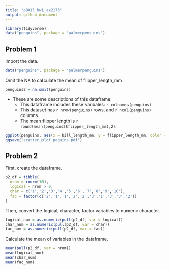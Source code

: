 ```yaml
---
title: "p8015_hw1_ax2173"
output: github_document
---
```


```r
library(tidyverse)
data("penguins", package = "palmerpenguins")
```

## Problem 1

Import the data.

```r
data("penguins", package = "palmerpenguins")
```

Omit the NA to calculate the mean of flipper_length_mm

```r
penguins2 = na.omit(penguins)
```

* These are some descriptions of this dataframe:
  * This dataframe includes these varibales: `r colnames(penguins)`
  * This dataset has `r nrow(penguins)` rows, and  `r ncol(penguins)` columns.
  * The mean flipper length is `r round(mean(penguins2$flipper_length_mm),2)`.
  
```r
ggplot(penguins, aes(x = bill_length_mm, y = flipper_length_mm, color = "red")) + geom_point()
ggsave("scatter_plot_peguins.pdf")
```



## Problem 2

First, create the dataframe.

```r
p2_df = tibble(
  nrom = rnorm(10),
  logical = nrom > 0,
  char = c('1','2','3','4','5','6','7','8','9','10'),
  fac = factor(c('2','1','1','2','2','3','1','3','3','2'))
)
```

Then, convert the logical, character, factor variables to numeric character.

```r
logical_num = as.numeric(pull(p2_df, var = logical))
char_num = as.numeric(pull(p2_df, var = char))
fac_num = as.numeric(pull(p2_df, var = fac))
```

Calculate the mean of variables in the dataframe.

```r
mean(pull(p2_df, var = nrom))
mean(logical_num)
mean(char_num)
mean(fac_num)
```
